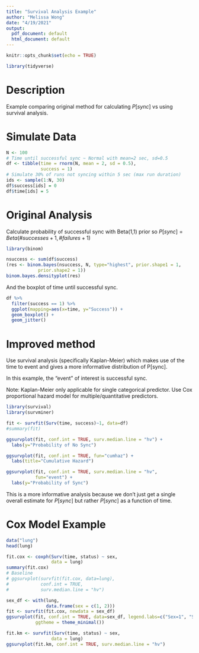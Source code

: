 ```yaml
---
title: "Survival Analysis Example"
author: "Melissa Wong"
date: "4/19/2021"
output:
  pdf_document: default
  html_document: default
---
```


```r
knitr::opts_chunk$set(echo = TRUE)

library(tidyverse)
```

# Description

Example comparing original method for calculating $P[sync]$ vs using survival analysis.

# Simulate Data

```r
N <- 100
# Time until successful sync ~ Normal with mean=2 sec, sd=0.5
df <- tibble(time = rnorm(N, mean = 2, sd = 0.5),
             success = 1)
# Simulate 30% of runs not syncing within 5 sec (max run duration)
ids <- sample(1:N, 30)
df$success[ids] = 0
df$time[ids] = 5
```

# Original Analysis

Calculate probability of successful sync with Beta(1,1) prior so $P[sync] = Beta(\#successes+1, \#failures+1)$

```r
library(binom)

nsuccess <- sum(df$success)
(res <- binom.bayes(nsuccess, N, type="highest", prior.shape1 = 1,
            prior.shape2 = 1))
binom.bayes.densityplot(res)
```

And the boxplot of time until successful sync.

```r
df %>%
  filter(success == 1) %>%
  ggplot(mapping=aes(x=time, y="Success")) +
  geom_boxplot() +
  geom_jitter()
```

# Improved method

Use survival analysis (specifically Kaplan-Meier) which makes use of the time to event and gives a more informative distribution of P[sync].

In this example, the "event" of interest is successful sync.

Note: Kaplan-Meier only applicable for single categorical predictor.  Use Cox proportional hazard model for multiple/quantitative predictors.

```r
library(survival)
library(survminer)

fit <- survfit(Surv(time, success)~1, data=df)
#summary(fit)
```
```r
ggsurvplot(fit, conf.int = TRUE, surv.median.line = "hv") +
  labs(y="Probability of No Sync")
```


```r
ggsurvplot(fit, conf.int = TRUE, fun="cumhaz") +
  labs(title="Cumulative Hazard")
```
```r
ggsurvplot(fit, conf.int = TRUE, surv.median.line = "hv",
           fun="event") +
  labs(y="Probability of Sync")
```
This is a more informative analysis because we don't just get a single overall estimate for $P[sync]$ but rather $P[sync]$ as a function of time.

# Cox Model Example

```r
data("lung")
head(lung)

fit.cox <- coxph(Surv(time, status) ~ sex, 
                 data = lung)
summary(fit.cox)
# Baseline
# ggsurvplot(survfit(fit.cox, data=lung), 
#            conf.int = TRUE,
#            surv.median.line = "hv")

sex_df <- with(lung,
               data.frame(sex = c(1, 2)))
fit <- survfit(fit.cox, newdata = sex_df)
ggsurvplot(fit, conf.int = TRUE, data=sex_df, legend.labs=c("Sex=1", "Sex=2"),
           ggtheme = theme_minimal())
```

```r
fit.km <- survfit(Surv(time, status) ~ sex, 
                 data = lung)
ggsurvplot(fit.km, conf.int = TRUE, surv.median.line = "hv")
```

